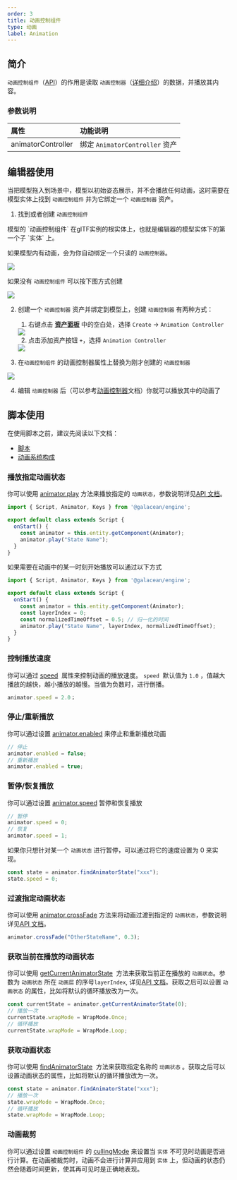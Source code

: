 ```yaml
---
order: 3
title: 动画控制组件
type: 动画
label: Animation
---
```


## 简介
`动画控制组件`（[API](/apis/core/#Animator)）的作用是读取 `动画控制器`（[详细介绍](/docs/animation/animatorController/)）的数据，并播放其内容。

### 参数说明

| 属性               | 功能说明                       |
| :----------------- | :----------------------------- |
| animatorController | 绑定 `AnimatorController` 资产 |

## 编辑器使用

当把模型拖入到场景中，模型以初始姿态展示，并不会播放任何动画，这时需要在模型实体上找到 `动画控制组件` 并为它绑定一个 `动画控制器` 资产。


1. 找到或者创建 `动画控制组件`


<Callout type="info">
模型的 `动画控制组件` 在glTF实例的根实体上，也就是编辑器的模型实体下的第一个子 `实体` 上。

如果模型内有动画，会为你自动绑定一个只读的 `动画控制器`。
</Callout>

<Image src="https://mdn.alipayobjects.com/huamei_3zduhr/afts/img/A*WkafRagPFo8AAAAAAAAAAAAADsJ_AQ/original" />

如果没有 `动画控制组件` 可以按下图方式创建

<Image src="https://mdn.alipayobjects.com/huamei_3zduhr/afts/img/A*WFRXQIjZa0MAAAAAAAAAAAAADsJ_AQ/original" />

2. 创建一个 `动画控制器` 资产并绑定到模型上，创建 `动画控制器` 有两种方式：
    1. 右键点击 **[资产面板](/docs/assets/interface)** 中的空白处，选择 `Create` -> `Animation Controller`

      <Image src="https://mdn.alipayobjects.com/huamei_3zduhr/afts/img/A*61Q7S62IZxQAAAAAAAAAAAAADsJ_AQ/original" /> 

    2. 点击添加资产按钮 `+`，选择 `Animation Controller`

      <Image src="https://mdn.alipayobjects.com/huamei_3zduhr/afts/img/A*QqpxS6I9D90AAAAAAAAAAAAADsJ_AQ/original" /> 

3. 在`动画控制组件` 的动画控制器属性上替换为刚才创建的 `动画控制器`

<Image src="https://mdn.alipayobjects.com/huamei_3zduhr/afts/img/A*Y0pBQae4UWQAAAAAAAAAAAAADsJ_AQ/original" />

4. 编辑 `动画控制器` 后（可以参考[动画控制器](/docs/animation/animatorController)文档）你就可以播放其中的动画了

## 脚本使用

在使用脚本之前，建议先阅读以下文档：

- [脚本](/docs/script/script)
- [动画系统构成](/docs/animation/system)


### 播放指定动画状态

你可以使用 [animator.play](/apis/core/#Animator-play) 方法来播放指定的 `动画状态`，参数说明详见[API 文档](/apis/core/#Animator-play)。

```typescript
import { Script, Animator, Keys } from '@galacean/engine';

export default class extends Script {
  onStart() {
    const animator = this.entity.getComponent(Animator);
    animator.play("State Name");
  }
}
```

如果需要在动画中的某一时刻开始播放可以通过以下方式

```typescript
import { Script, Animator, Keys } from '@galacean/engine';

export default class extends Script {
  onStart() {
    const animator = this.entity.getComponent(Animator);
    const layerIndex = 0;
    const normalizedTimeOffset = 0.5; // 归一化的时间
    animator.play("State Name", layerIndex, normalizedTimeOffset);
  }
}
```

### 控制播放速度

你可以通过 [speed](/apis/core/#Animator-speed)  属性来控制动画的播放速度。 `speed`  默认值为 `1.0` ，值越大播放的越快，越小播放的越慢。当值为负数时，进行倒播。

```typescript
animator.speed = 2.0；
```

### 停止/重新播放

你可以通过设置 [animator.enabled](/apis/core/#Animator-enabled) 来停止和重新播放动画

```typescript
// 停止
animator.enabled = false;
// 重新播放
animator.enabled = true;
```

### 暂停/恢复播放
你可以通过设置 [animator.speed](/apis/core/#Animator-speed) 暂停和恢复播放

```typescript
// 暂停
animator.speed = 0;
// 恢复
animator.speed = 1;
```


如果你只想针对某一个 `动画状态` 进行暂停，可以通过将它的速度设置为 0 来实现。

```typescript
const state = animator.findAnimatorState("xxx");
state.speed = 0;
```

### 过渡指定动画状态

你可以使用 [animator.crossFade](/apis/core/#Animator-crossFade) 方法来将动画过渡到指定的 `动画状态`，参数说明详见[API 文档](/apis/core/#Animator-crossFade)。

```typescript
animator.crossFade("OtherStateName", 0.3);
```


### 获取当前在播放的动画状态

你可以使用 [getCurrentAnimatorState](/apis/core/#Animator-getCurrentAnimatorState)  方法来获取当前正在播放的 `动画状态`。参数为 `动画状态` 所在 `动画层` 的序号`layerIndex`, 详见[API 文档](/apis/core/#Animator-getCurrentAnimatorState)。获取之后可以设置 `动画状态` 的属性，比如将默认的循环播放改为一次。

```typescript
const currentState = animator.getCurrentAnimatorState(0);
// 播放一次
currentState.wrapMode = WrapMode.Once;
// 循环播放
currentState.wrapMode = WrapMode.Loop;
```

### 获取动画状态

你可以使用 [findAnimatorState](/apis/core/#Animator-findAnimatorState)  方法来获取指定名称的 `动画状态` 。获取之后可以设置动画状态的属性，比如将默认的循环播放改为一次。

```typescript
const state = animator.findAnimatorState("xxx");
// 播放一次
state.wrapMode = WrapMode.Once;
// 循环播放
state.wrapMode = WrapMode.Loop;
```

### 动画裁剪
你可以通过设置 `动画控制组件` 的 [cullingMode](/apis/core/#Animator-cullingMode) 来设置当 `实体` 不可见时动画是否进行计算。在动画被裁剪时，动画不会进行计算并应用到 `实体` 上，但动画的状态仍然会随着时间更新，使其再可见时是正确地表现。


